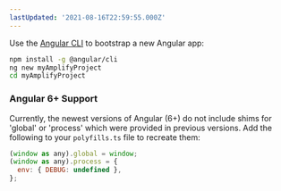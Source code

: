 ```yaml
---
lastUpdated: '2021-08-16T22:59:55.000Z'
---
```

Use the [Angular CLI](https://github.com/angular/angular-cli) to bootstrap a new Angular app:

```bash
npm install -g @angular/cli
ng new myAmplifyProject
cd myAmplifyProject
```

### Angular 6+ Support

Currently, the newest versions of Angular (6+) do not include shims for 'global' or 'process' which were provided in previous versions. Add the following to your `polyfills.ts` file to recreate them: 

```javascript
(window as any).global = window;
(window as any).process = {
  env: { DEBUG: undefined },
};
``` 
